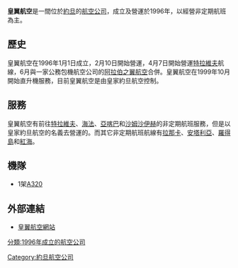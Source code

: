 {{Infobox_Airline |
airline=皇翼航空 <br> Royal Wings Airlines|
logo=|
logo_size=|
fleet_size=1|
destinations=4|
IATA=RY|
ICAO=RYW|
callsign=ROYAL WINGS|
parent=[[皇家約旦航空|皇家約旦航空]]|
founded=1996|
headquarters=[[約旦|約旦]] [[安曼|安曼]] |
key_people=|
hubs=|
focus_cities=|
frequent_flyer=|
lounge=|
alliance=|
website= http://www.royalwings.com.jo/|
}}

'''皇翼航空'''是一間位於[[約旦|約旦]]的[[航空公司|航空公司]]，成立及營運於1996年，以經營非定期航班為主。

==歷史==
皇翼航空在1996年1月1日成立，2月10日開始營運，4月7日開始營運[[特拉維夫|特拉維夫]]航線，6月與一家公務包機航空公司的[[阿拉伯之翼航空|阿拉伯之翼航空]]合併。皇翼航空在1999年10月開始直升機服務，目前皇翼航空是由皇家約旦航空控制。

==服務==
皇翼航空有前往[[特拉維夫|特拉維夫]]、[[海法|海法]]、[[亞喀巴|亞喀巴]]和[[沙姆沙伊赫|沙姆沙伊赫]]的非定期航班服務，但是以皇家約旦航空的名義去營運的。而其它非定期航班航線有[[拉那卡|拉那卡]]、[[安塔利亞|安塔利亞]]、[[羅得島|羅得島]]和[[紅海|紅海]]。

==機隊==
*1架[[A320|A320]]

==外部連結==
*[https://web.archive.org/web/20120414122352/http://www.royalwings.com.jo/ 皇翼航空網站]
{{Air-company-stub}}
[[Category:約旦航空公司|Category:約旦航空公司]]
[[分類:1996年成立的航空公司|分類:1996年成立的航空公司]]